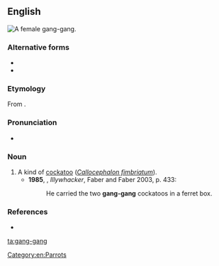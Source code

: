 {{also|gānggāng}}
==English==
[[Image:Gang-gang_female_MJC01.jpg|thumb|right|A female gang-gang.]]
{{wikipedia|Gang-gang Cockatoo}}

===Alternative forms===
* {{l|en|gangan}}
* {{l|en|gang-gang cockatoo}}

===Etymology===
From {{etyl|wrh|en}} {{m|wrh|gaŋ-gaŋ}}.

===Pronunciation===
* {{a|UK}} {{IPA|/ˈɡaŋɡaŋ/|lang=en}}

===Noun===
{{en-noun}}

# A kind of [[cockatoo]] (''[[Callocephalon fimbriatum]]'').
#* '''1985''', {{w|Peter Carey}}, ''Illywhacker'', Faber and Faber 2003, p. 433:
#*: He carried the two '''gang-gang''' cockatoos in a ferret box.

===References===
* {{cite-book|author=Dixon, R. M. W., Bruce Moore, W. S. Ramson, Mandy Thomas|year=2006|title=Australian Aboriginal Words in English: Their Origin and Meaning|edition=2nd ed.|publisher=Oxford University Press|isbn=0-19-554073-5|page=85}}

[[Category:en:Parrots]]
[[ta:gang-gang]]